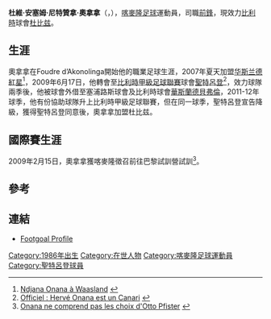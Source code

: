 {{Infobox football biography
| name = 杜維·奧拿拿<br/>Hervé Onana
| image    =
| fullname = Hervé Anselme Ndjana Onana
| height = {{convert|1.68|m|ftin|0|abbr=on}}
| birth_date = {{birth date and age|1986|06|01|df=yes}}
| birth_place = [[雅溫得|雅溫得]], [[喀麥隆|喀麥隆]]
| currentclub  = [[圖比斯足球會|杜比兹]]
| clubnumber = 
| position = [[前鋒|前鋒]]
| youthyears1= 1990-2003
| youthclubs1= Foudre d’Akonolinga
| years1 = 2003-2007 | years2 = 2007–2009 | years3 = 2009–2012 | years4 =2011 | years5 = 2011–2012 | years6 = 2012–
| clubs1 = Foudre d'Akonolinga | clubs2 = [[華斯蘭德貝弗倫足球俱樂部|华斯兰德紅星]] | clubs3 = [[聖特呂登足球俱樂部|聖特呂登]] | clubs4 =→ {{tsl|en|Enosis Neon Paralimni FC||帕拉利姆尼}} (借用) | clubs5 =→ [[華斯蘭德貝弗倫足球俱樂部|華斯蘭德貝弗倫]] (借用) | clubs6 = [[圖比斯足球會|杜比兹]]
| caps1 = 38 | goals1 = 18 | caps2 = 67 | goals2 = 37 | caps3 = 35 | goals3 = 2| caps4 = 7 | goals4 = 2 | caps5 = | goals5 =  | caps6 = | goals6 = 
}}
'''杜維·安塞姆·尼特贊拿·奧拿拿'''（{{lang-fr|'''Hervé Anselme Ndjana Onana'''}}，{{bd|1986年|6月1日}}），[[喀麥隆|喀麥隆]][[足球|足球]]運動員，司職[[前鋒|前鋒]]，現效力[[比利時|比利時]]球會[[圖比斯足球會|杜比兹]]。

== 生涯 ==
奧拿拿在Foudre d’Akonolinga開始他的職業足球生涯，2007年夏天加盟[[華斯蘭德貝弗倫足球俱樂部|华斯兰德紅星]]<ref>[http://www.footgoal.net/suite.php?selection=17326 Ndjana Onana à Waasland] {{webarchive|url=https://web.archive.org/web/20121003005809/http://www.footgoal.net/suite.php?selection=17326 |date=2012-10-03 }}</ref>，2009年6月17日，他轉會至[[比利時甲級足球聯賽|比利時甲級足球聯賽]]球會[[聖特呂登足球俱樂部|聖特呂登]]<ref>[http://www.footgoal.net/suite.php?selection=41368 Officiel : Hervé Onana est un Canari] {{webarchive|url=https://web.archive.org/web/20090714144650/http://www.footgoal.net/suite.php?selection=41368 |date=2009-07-14 }}</ref>，效力球隊兩季後，他被球會外借至塞浦路斯球會{{tsl|en|Enosis Neon Paralimni FC||帕拉利姆尼}}及比利時球會[[華斯蘭德貝弗倫足球俱樂部|華斯蘭德貝弗倫]]，2011-12年球季，他有份協助球隊升上比利時甲級足球聯賽，但在同一球季，聖特呂登宣告降級，獲得聖特呂登同意後，奧拿拿加盟杜比兹。

== 國際賽生涯 ==
2009年2月15日，奧拿拿獲喀麥隆徵召前往巴黎試訓營試訓<ref>[http://www.footgoal.net/suite.php?selection=36971 Onana ne comprend pas les choix d'Otto Pfister] {{webarchive|url=https://web.archive.org/web/20090217193313/http://footgoal.net/suite.php?selection=36971 |date=2009-02-17 }}</ref>。

==參考==
{{reflist}}

== 連結 ==
* [https://web.archive.org/web/20090714011405/http://www.footgoal.net/fichejoueur.php?id_comp=44&id_club=29&id_joueur=2650 Footgoal Profile]

{{DEFAULTSORT:Onana, Herve Ndjana}}
[[Category:1986年出生|Category:1986年出生]]
[[Category:在世人物|Category:在世人物]]
[[Category:喀麥隆足球運動員|Category:喀麥隆足球運動員]]
[[Category:聖特呂登球員|Category:聖特呂登球員]]
